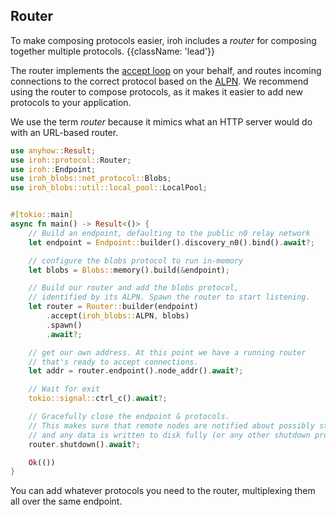 
## Router

To make composing protocols easier, iroh includes a _router_ for composing together multiple protocols. {{className: 'lead'}}

The router implements the [accept loop](/docs/concepts/protocol#the-accept-loop) on your behalf, and routes incoming connections to the correct protocol based on the [ALPN](/docs/concepts/protocol#alpns). We recommend using the router to compose protocols, as it makes it easier to add new protocols to your application.

We use the term _router_ because it mimics what an HTTP server would do with an URL-based router.

```rust
use anyhow::Result;
use iroh::protocol::Router;
use iroh::Endpoint;
use iroh_blobs::net_protocol::Blobs;
use iroh_blobs::util::local_pool::LocalPool;


#[tokio::main]
async fn main() -> Result<()> {
    // Build an endpoint, defaulting to the public n0 relay network
    let endpoint = Endpoint::builder().discovery_n0().bind().await?;

    // configure the blobs protocol to run in-memory
    let blobs = Blobs::memory().build(&endpoint);

    // Build our router and add the blobs protocol, 
    // identified by its ALPN. Spawn the router to start listening.
    let router = Router::builder(endpoint)
        .accept(iroh_blobs::ALPN, blobs)
        .spawn()
        .await?;

    // get our own address. At this point we have a running router 
    // that's ready to accept connections.
    let addr = router.endpoint().node_addr().await?;

    // Wait for exit
    tokio::signal::ctrl_c().await?;

    // Gracefully close the endpoint & protocols.
    // This makes sure that remote nodes are notified about possibly still open connections
    // and any data is written to disk fully (or any other shutdown procedure for protocols).
    router.shutdown().await?;

    Ok(())
}
```

You can add whatever protocols you need to the router, multiplexing them all over the same endpoint.